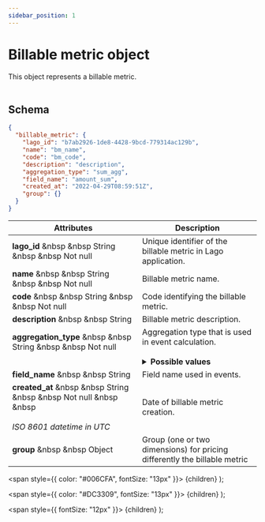 ```yaml
---
sidebar_position: 1
---
```


# Billable metric object

This object represents a billable metric.<br></br>

## Schema

```json
{
  "billable_metric": {
    "lago_id": "b7ab2926-1de8-4428-9bcd-779314ac129b",
    "name": "bm_name",
    "code": "bm_code",
    "description": "description",
    "aggregation_type": "sum_agg",
    "field_name": "amount_sum",
    "created_at": "2022-04-29T08:59:51Z",
    "group": {}
  }
}
```

| Attributes | Description |
| -----------| ----------- |
| **lago_id** &nbsp &nbsp <Type>String</Type> &nbsp &nbsp <NotNullable>Not null</NotNullable> | Unique identifier of the billable metric in Lago application. |
| **name** &nbsp &nbsp <Type>String</Type> &nbsp &nbsp <NotNullable>Not null</NotNullable> | Billable metric name. |
| **code** &nbsp &nbsp <Type>String</Type> &nbsp &nbsp <NotNullable>Not null</NotNullable> | Code identifying the billable metric. |
| **description** &nbsp &nbsp <Type>String</Type> | Billable metric description. |
| **aggregation_type** &nbsp &nbsp <Type>String</Type> &nbsp &nbsp <NotNullable>Not null</NotNullable><br></br> | Aggregation type that is used in event calculation. <br></br> <details><summary>**Possible values**</summary><div>- `count_agg` (metered)<br></br>- `sum_agg` (metered)<br></br>- `max_agg` (metered)<br></br>- `unique_count_agg` (metered)<br></br>- `recurring_count_agg` (persistent)<div></div></div></details> |
| **field_name** &nbsp &nbsp <Type>String</Type> | Field name used in events. |
| **created_at** &nbsp &nbsp <Type>String</Type> &nbsp &nbsp <NotNullable>Not null</NotNullable> &nbsp &nbsp <br></br><Comment>*ISO 8601 datetime in UTC*</Comment> | Date of billable metric creation. |
| **group** &nbsp &nbsp <Type>Object</Type> | Group (one or two dimensions) for pricing differently the billable metric |


  <span
    style={{
      color: "#006CFA",
      fontSize: "13px"
    }}>
    {children}
  </span>
);

  <span
    style={{
      color: "#DC3309",
      fontSize: "13px"
    }}>
    {children}
  </span>
);

  <span
    style={{
      fontSize: "12px"
    }}>
    {children}
  </span>
);
